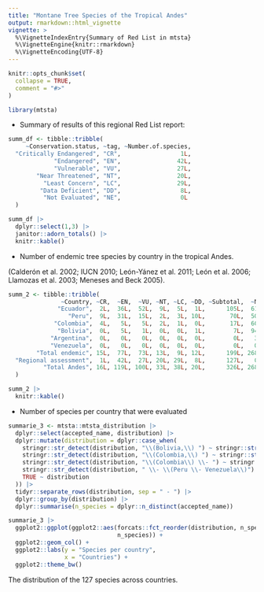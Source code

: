 ```yaml
---
title: "Montane Tree Species of the Tropical Andes"
output: rmarkdown::html_vignette
vignette: >
  %\VignetteIndexEntry{Summary of Red List in mtsta}
  %\VignetteEngine{knitr::rmarkdown}
  %\VignetteEncoding{UTF-8}
---
```


```r
knitr::opts_chunk$set(
  collapse = TRUE,
  comment = "#>"
)
```

```r
library(mtsta)
```

- Summary of results of this regional Red List report:

```r
summ_df <- tibble::tribble(
     ~Conservation.status, ~tag, ~Number.of.species,
  "Critically Endangered", "CR",                 1L,
             "Endangered", "EN",                42L,
             "Vulnerable", "VU",                27L,
        "Near Threatened", "NT",                20L,
          "Least Concern", "LC",                29L,
         "Data Deficient", "DD",                 8L,
          "Not Evaluated", "NE",                 0L
  )

summ_df |> 
  dplyr::select(1,3) |> 
  janitor::adorn_totals() |> 
  knitr::kable()
```

- Number of endemic tree species by country in the tropical Andes.

(Calderón et al. 2002; IUCN 2010; León-Yánez et al. 2011; León et al. 2006; Llamozas et al. 2003; Meneses and Beck 2005).


```r
summ_2 <- tibble::tribble(
               ~Country, ~CR,  ~EN,  ~VU, ~NT, ~LC, ~DD, ~Subtotal,  ~NE, ~Total,
              "Ecuador",  2L,  36L,  52L,  9L,  5L,  1L,      105L,  61L,   166L,
                 "Peru",  9L,  31L,  15L,  2L,  3L, 10L,       70L,  50L,   120L,
             "Colombia",  4L,   5L,   5L,  2L,  1L,  0L,       17L,  60L,    77L,
              "Bolivia",  0L,   5L,   1L,  0L,  0L,  1L,        7L,  94L,   101L,
            "Argentina",  0L,   0L,   0L,  0L,  0L,  0L,        0L,   3L,     3L,
            "Venezuela",  0L,   0L,   0L,  0L,  0L,  0L,        0L,   0L,     0L,
        "Total endemic", 15L,  77L,  73L, 13L,  9L, 12L,      199L, 268L,   467L,
  "Regional assessment",  1L,  42L,  27L, 20L, 29L,  8L,      127L,   0L,   127L,
          "Total Andes", 16L, 119L, 100L, 33L, 38L, 20L,      326L, 268L,   594L
  )

summ_2 |> 
  knitr::kable()
```


- Number of species per country that were evaluated

```r
summarie_3 <- mtsta::mtsta_distribution |> 
  dplyr::select(accepted_name, distribution) |> 
  dplyr::mutate(distribution = dplyr::case_when(
    stringr::str_detect(distribution, "\\(Bolivia,\\) ") ~ stringr::str_remove(distribution, "\\(Bolivia,\\) "),
    stringr::str_detect(distribution, "\\(Colombia,\\) ") ~ stringr::str_remove(distribution, "\\(Colombia,\\) "),
    stringr::str_detect(distribution, "\\(Colombia\\) \\- ") ~ stringr::str_remove(distribution, "\\(Colombia\\) \\- "),
    stringr::str_detect(distribution, " \\- \\(Peru \\- Venezuela\\)") ~ stringr::str_remove(distribution, " \\- \\(Peru \\- Venezuela\\)"),
    TRUE ~ distribution
  )) |> 
  tidyr::separate_rows(distribution, sep = " - ") |> 
  dplyr::group_by(distribution) |> 
  dplyr::summarise(n_species = dplyr::n_distinct(accepted_name))
```

```r
summarie_3 |> 
  ggplot2::ggplot(ggplot2::aes(forcats::fct_reorder(distribution, n_species, .desc = TRUE),
                               n_species)) +
  ggplot2::geom_col() +
  ggplot2::labs(y = "Species per country",
                x = "Countries") +
  ggplot2::theme_bw()

```

The distribution of the 127 species across countries.
